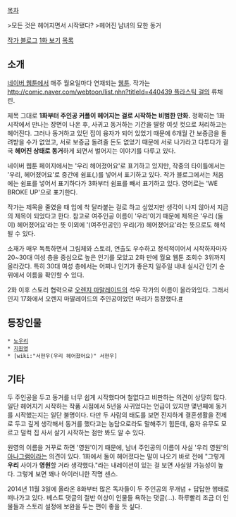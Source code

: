 [[목차]]

>모든 것은 헤어지면서 시작됐다?
>헤어진 남녀의 묘한 동거

[http://blog.naver.com/mahagogogo 작가 블로그] [http://comic.naver.com/webtoon/detail.nhn?titleId=635989&no=1&weekday=mon 1화 보기] [http://comic.naver.com/webtoon/list.nhn?titleId=635989&weekday=mon 목록]

== 소개 ==
[[네이버 웹툰]]에서 매주 월요일마다 연재되는 [[웹툰]]. 작가는 [[http://comic.naver.com/webtoon/list.nhn?titleId=440439 플라스틱 걸]]의 류채린.

제목 그대로 '''1화부터 주인공 커플이 헤어지는 걸로 시작하는 비범한 만화.''' 정확히는 1화 시작에서 만나는 장면이 나온 후, 사귀고 동거하는 기간을 딸랑 여섯 컷으로 처리하고는 헤어진다. 그러나 동거하고 있던 집이 융자가 되어 있었기 때문에 6개월 간 보증금을 돌려받을 수가 없었고, 서로 보증금 돌려줄 돈도 없었기 때문에 서로 나가라고 다투다가 결국 '''헤어진 상태로 동거'''하게 되면서 벌어지는 이야기를 다루고 있다.

네이버 웹툰 페이지에서는 '우리 헤어졌어요'로 표기하고 있지만, 작중의 타이틀에서는 '우리, 헤어졌어요'로 중간에 쉼표(,)를 넣어서 표기하고 있다. 작가 블로그에서는 처음에는 쉼표를 넣어서 표기하다가 3화부터 쉼표를 빼서 표기하고 있다. 영어로는 'WE BROKE UP'으로 표기한다.

작가는 제목을 줄였을 때 입에 착 달라붙는 걸로 하고 싶었지만 생각이 나지 않아서 지금의 제목이 되었다고 한다. 참고로 여주인공 이름이 '우리'이기 때문에 제목은 '우리 (둘이) 헤어졌어요'라는 뜻 이외에 '(여주인공인) 우리(가) 헤어졌어요'라는 뜻으로도 해석될 수 있다.

소재가 매우 독특하면서 그림체와 스토리, 연출도 우수하고 정석적이어서 시작하자마자 20~30대 여성 층을 중심으로 높은 인기를 모았고 2화 만에 월요 웹툰 조회수 3위까지 올라갔다. 특히 30대 여성 층에서는 어찌나 인기가 좋은지 일주일 내내 실시간 인기 순위에서 이름을 확인할 수 있다.

2화 이후 스토리 협력으로 [[오렌지 마말레이드(웹툰)|오렌지 마말레이드]]의 석우 작가의 이름이 올라와있다. 그래서인지 17화에서 오렌지 마말레이드의 주인공이었던 마리가 등장했다.[http://comic.naver.com/webtoon/detail.nhn?titleId=635989&no=17&weekday=mon #]

== 등장인물 ==
 * [[노우리]]
 * [[지원영]]
 * [wiki:"서현우(우리 헤어졌어요)" 서현우]

== 기타 ==
두 주인공을 두고 동거를 너무 쉽게 시작했다며 철없다고 비판하는 의견이 상당히 많다. 일단 헤어지기 시작하는 작품 시점에서 5년을 사귀었다는 언급이 있지만 몇년째에 동거를 시작했는지는 일단 불명이다. 다만 두 사람의 태도를 보면 진지하게 결혼생활을 전제로 두고 깊게 생각해서 동거를 했다고는 농담으로라도 말해주기 힘든데, 융자 유무도 모르고 덜컥 집 사서 살기 시작하는 점만 봐도 알 수 있다.

원영의 이름을 거꾸로 하면 '영원'이기 때문에, 남녀 주인공의 이름이 사실 '우리 영원'의 [[아나그램]]이라는 의견이 있다. 1화에서 둘이 헤어졌다는 말이 나오기 바로 전에 "그렇게 '''우리''' 사이가 '''영원'''할 거라 생각했다."라는 내레이션이 있는 걸 보면 사실일 가능성이 높다. 그렇게 보면 꽤나 아이러니한 작명 센스.

2014년 11월 3일에 올라온 8화부터 많은 독자들이 두 주인공의 무개념 + 답답한 행태로 떠나가고 있다. 베스트 댓글의 절반 이상이 인물들 욕하는 댓글(...). 하루빨리 조금 더 인물들과 스토리 설정에 보완을 두는 편이 좋을 듯 싶다.
